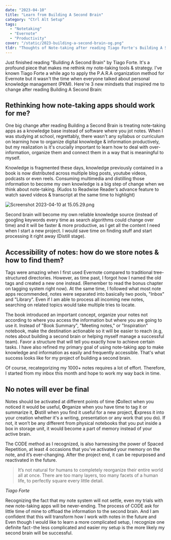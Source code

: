 ```yaml
---
date: "2023-04-10"
title: "Learn from Building A Second Brain"
category: "Ctrl Alt Setup"
tags:
  - "Notetaking"
  - "Evernote"
  - "Productivity"
cover: "/static/2023-building-a-second-brain-og.png"
tldr: "Thoughts of Note-taking after reading Tiago Forte's Building A Second Brain"
---
```


Just finished reading "Building A Second Brain" by Tiago Forte. It's a profound piece that makes me rethink my note-taking tools & strategy. I've known Tiago Forte a while ago to apply the P.A.R.A organization method for Evernote but it wasn't the time when everyone talked about personal knowledge management (PKM). Here're 3 new mindsets that inspired me to change after reading Building A Second Brain:

## Rethinking how note-taking apps should work for me?

One big change after reading Building a Second Brain is treating note-taking apps as a knowledge base instead of software where you jot notes. When I was studying at school, regrettably, there wasn't any syllabus or curriculum on learning how to organize digital knowledge & information productively, but my realization is it's crucially important to learn how to deal with over-information, organize them and connect them in a way that is meaningful to myself.

Knowledge is fragmented these days, knowledge previously contained in a book is now distributed across multiple blog posts, youtube videos, podcasts or even reels. Consuming multimedia and distilling those information to become my own knowledge is a big step of change when we think about note-taking. (Kudos to Readwise Reader’s advance feature to watch saved videos & transcript at the same time to highlight)

![Screenshot 2023-04-10 at 15.05.29.png](https://res.craft.do/user/full/803ab94f-c9c2-822c-52ed-9748e8a54d7c/doc/DC529539-8E07-448A-B2CD-A07AA8A55368/460F1B5E-F59B-47DC-A55E-9C73B4522444_2/qXQNPSxXOeszTo3AJBzgZqbVxpVQpwqpkrWjDZwNFykz/Screenshot%202023-04-10%20at%2015.05.29.png)

Second brain will become my own reliable knowledge source (instead of googling keywords every time as search algorithms could change over time) and it will be faster & more productive, as I get all the content I need when I start a new project. I would save time on finding stuff and start processing it right away (Distill stage).

## Accessibility of notes: how do we store notes & how to find them?

Tags were amazing when I first used Evernote compared to traditional tree-structured directories. However, as time past, I forgot how I named the old tags and created a new one instead. (Remember to read the bonus chapter on tagging system right now). At the same time, I followed what most note apps recommended, notes were separated into basically two pools, "Inbox" and "Library". Even if I am able to process all incoming new notes, searching on related topics would take multiple tries to locate.

The book introduced an important concept, organize your notes not according to where you access the information but where you are going to use it. Instead of "Book Summary", "Meeting notes," or "Inspiration" notebook, make the destination actionable so it will be easier to reach (e.g, notes about building a second brain or helping myself manage a successful team). Favor a structure that will tell you exactly how to achieve certain tasks. I have also refined my primary goal of using note-taking app to make knowledge and information as easily and frequently accessible. That's what success looks like for my project of building a second brain.

Of course, recategorizing my 1000+ notes requires a lot of effort. Therefore, I started from my inbox this month and hope to work my way back in time.

## No notes will ever be final

Notes should be activated at different points of time (**C**ollect when you noticed it would be useful, **O**rganize when you have time to tag it or summarize it, **D**istill when you find it useful for a new project, **E**xpress it into your creation whether it's a writing, presentation or any work that you do). If not, it won’t be any different from physical notebooks that you put inside a box in storage unit, it would become a part of memory instead of your active brain.

The CODE method as I recognized, is also harnessing the power of Spaced Repetition, at least 4 occasions that you’ve activated your memory on the note, and it’s ever-changing. After the project end, it can be repurposed and reactivated in the future.

> It’s not natural for humans to completely reorganize their entire world all at once. There are too many layers, too many facets of a human life, to perfectly square every little detail.

<cite>Tiago Forte</cite>

Recognizing the fact that my note system will not settle, even my trials with new note-taking apps will be never-ending. The process of CODE ask for little time of mine to offload the information to the second brain. And I am confident that this will transform how I work with notes in the future and Even though I would like to learn a more complicated setup, I recognize one definite fact - the less complicated and easier my setup is the more likely my second brain will be successful.